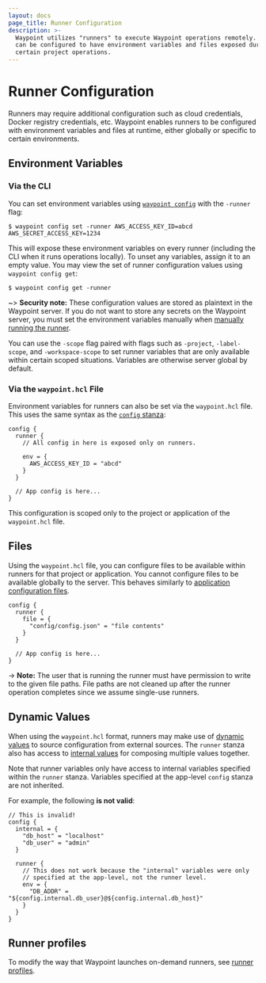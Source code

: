 ```yaml
---
layout: docs
page_title: Runner Configuration
description: >-
  Waypoint utilizes "runners" to execute Waypoint operations remotely. Runners
  can be configured to have environment variables and files exposed during
  certain project operations.
---
```


# Runner Configuration

Runners may require additional configuration such as cloud credentials,
Docker registry credentials, etc. Waypoint enables runners to be configured
with environment variables and files at runtime, either globally or specific
to certain environments.

## Environment Variables

### Via the CLI

You can set environment variables using [`waypoint config`](/commands/config-set)
with the `-runner` flag:

```shell-session
$ waypoint config set -runner AWS_ACCESS_KEY_ID=abcd AWS_SECRET_ACCESS_KEY=1234
```

This will expose these environment variables on every runner (including
the CLI when it runs operations locally). To unset any variables, assign it to
an empty value. You may view the set of runner configuration values using
`waypoint config get`:

```shell-session
$ waypoint config get -runner
```

~> **Security note:** These configuration values are stored as plaintext in the
Waypoint server. If you do not want to store any secrets on the Waypoint server,
you must set the environment variables manually when
[manually running the runner](/docs/runner/run-manual).

You can use the `-scope` flag paired with flags such as `-project`,
`-label-scope`, and `-workspace-scope` to set runner variables that are only
available within certain scoped situations. Variables are otherwise server
global by default.

### Via the `waypoint.hcl` File

Environment variables for runners can also be set via the `waypoint.hcl`
file. This uses the same syntax as the [`config` stanza](/docs/waypoint-hcl/config):

```hcl
config {
  runner {
    // All config in here is exposed only on runners.

    env = {
      AWS_ACCESS_KEY_ID = "abcd"
    }
  }

  // App config is here...
}
```

This configuration is scoped only to the project or application of
the `waypoint.hcl` file.

## Files

Using the `waypoint.hcl` file, you can configure files to be available
within runners for that project or application. You cannot configure files
to be available globally to the server. This behaves similarly to
[application configuration files](/docs/app-config/files).

```hcl
config {
  runner {
    file = {
      "config/config.json" = "file contents"
    }
  }

  // App config is here...
}
```

-> **Note:** The user that is running the runner must have permission to
write to the given file paths. File paths are not cleaned up after the
runner operation completes since we assume single-use runners.

## Dynamic Values

When using the `waypoint.hcl` format, runners may make use of
[dynamic values](/docs/app-config/dynamic) to source configuration
from external sources. The `runner` stanza also has access to
[internal values](/docs/app-config/internal) for composing multiple
values together.

Note that runner variables only have access to internal variables
specified within the `runner` stanza. Variables specified at the app-level
`config` stanza are not inherited.

For example, the following **is not valid**:

```hcl
// This is invalid!
config {
  internal = {
    "db_host" = "localhost"
    "db_user" = "admin"
  }

  runner {
    // This does not work because the "internal" variables were only
    // specified at the app-level, not the runner level.
    env = {
      "DB_ADDR" = "${config.internal.db_user}@${config.internal.db_host}"
    }
  }
}
```

## Runner profiles

To modify the way that Waypoint launches on-demand runners, see [runner profiles](/docs/runner/profiles).
